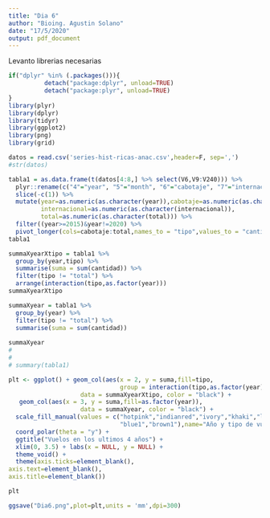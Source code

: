 ```yaml
---
title: "Dia 6"
author: "Bioing. Agustin Solano"
date: "17/5/2020"
output: pdf_document
---
```



Levanto librerias necesarias
```r
if("dplyr" %in% (.packages())){
          detach("package:dplyr", unload=TRUE) 
          detach("package:plyr", unload=TRUE) 
} 
library(plyr)
library(dplyr)
library(tidyr)
library(ggplot2)
library(png)
library(grid)
```

```r
datos = read.csv('series-hist-ricas-anac.csv',header=F, sep=',')
#str(datos)
```

```r
tabla1 = as.data.frame(t(datos[4:8,] %>% select(V6,V9:V240))) %>%
  plyr::rename(c("4"="year", "5"="month", "6"="cabotaje", "7"="internacional","8"="total")) %>%
  slice(-c(1)) %>%
  mutate(year=as.numeric(as.character(year)),cabotaje=as.numeric(as.character(cabotaje)),
         internacional=as.numeric(as.character(internacional)),
         total=as.numeric(as.character(total))) %>%
  filter((year>=2015)&year!=2020) %>%
  pivot_longer(cols=cabotaje:total,names_to = "tipo",values_to = "cantidad")
tabla1

summaXyearXtipo = tabla1 %>%
  group_by(year,tipo) %>%
  summarise(suma = sum(cantidad)) %>%
  filter(tipo != "total") %>%
  arrange(interaction(tipo,as.factor(year)))
summaXyearXtipo

summaXyear = tabla1 %>%
  group_by(year) %>%
  filter(tipo != "total") %>%
  summarise(suma = sum(cantidad)) 
  
summaXyear
# 
# 
# summary(tabla1)
```

```r
plt <- ggplot() + geom_col(aes(x = 2, y = suma,fill=tipo, 
                               group = interaction(tipo,as.factor(year))), 
                    data = summaXyearXtipo, color = "black") + 
   geom_col(aes(x = 3, y = suma,fill=as.factor(year)), 
                    data = summaXyear, color = "black") +
  scale_fill_manual(values = c("hotpink","indianred","ivory","khaki","lavender",
                               "blue1","brown1"),name="Año y tipo de vuelo") +
  coord_polar(theta = "y") +
  ggtitle("Vuelos en los ultimos 4 años") +
  xlim(0, 3.5) + labs(x = NULL, y = NULL) + 
  theme_void() +
  theme(axis.ticks=element_blank(),
axis.text=element_blank(),
axis.title=element_blank())

plt 
```

```r
ggsave("Dia6.png",plot=plt,units = 'mm',dpi=300)
```



